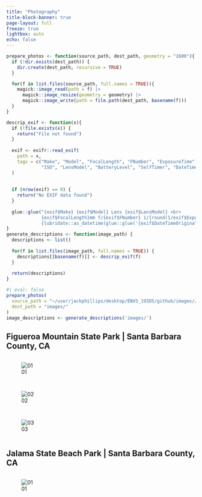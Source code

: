```yaml
---
title: "Photography"
title-block-banner: true
page-layout: full
freeze: true
lightbox: auto
echo: false
---
```


```r
prepare_photos <- function(source_path, dest_path, geometry = "1600"){
  if (!dir.exists(dest_path)) {
    dir.create(dest_path, recursive = TRUE)
  }

  for(f in list.files(source_path, full.names = TRUE)){
    magick::image_read(path = f) |>
      magick::image_resize(geometry = geometry) |>
      magick::image_write(path = file.path(dest_path, basename(f)))
  }
}

descrip_exif <- function(x){
  if (!file.exists(x)) {
    return("File not found")
  }
  
  exif <- exifr::read_exif(
    path = x, 
    tags = c("Make", "Model", "FocalLength", "FNumber", "ExposureTime", 
             "ISO", "LensModel", "BatteryLevel", "SelfTimer", "DateTimeOriginal", "OffsetTime")
  )
  
  
  if (nrow(exif) == 0) {
    return("No EXIF data found")
  }
  
  glue::glue("{exif$Make} {exif$Model} Lens {exif$LensModel} <br>
             {exif$FocalLength}mm f/{exif$FNumber} 1/{round(1/exif$ExposureTime)} ISO {exif$ISO} <br>
             {lubridate::as_datetime(glue::glue('{exif$DateTimeOriginal} {exif$OffsetTime}'))} UTC")
}
generate_descriptions <- function(image_path) {
  descriptions <- list()
  
  for(f in list.files(image_path, full.names = TRUE)) {
    descriptions[[basename(f)]] <- descrip_exif(f)
  }
  
  return(descriptions)
}
```

```r
#| eval: false
prepare_photos(
  source_path = "~/user/jackphillips/desktop/ENVS_193DS/github/images//", 
  dest_path = "images/"
)
image_descriptions <- generate_descriptions('images/')
```


## Figueroa Mountain State Park | Santa Barbara County, CA

::: {style="display: grid; grid-template-columns: repeat(auto-fit, minmax(350px, 1fr));grid-gap: 1em;"}
![01](images/IMG_6744.jpg){description=image_descriptions[['IMG_6744.jpg']] desc-position="left" group="figueroa"}

![02](images/IMG_6752.jpg){description="`r descrip_exif('images/IMG_6752.jpg')`" desc-position="left" group="figueroa"}

![03](images/IMG_6753.jpg){description="`r descrip_exif('images/IMG_6753.jpg')`" desc-position="left" group="figueroa"}
:::

## Jalama State Beach Park | Santa Barbara County, CA

::: {style="display: grid; grid-template-columns: repeat(auto-fit, minmax(350px, 1fr));grid-gap: 1em;"}
![01](images/IMG_6764.jpg){description="'r descrip_exif('images/IMG_6764.jpg')`" desc-position="left" group="jalama"}

:::